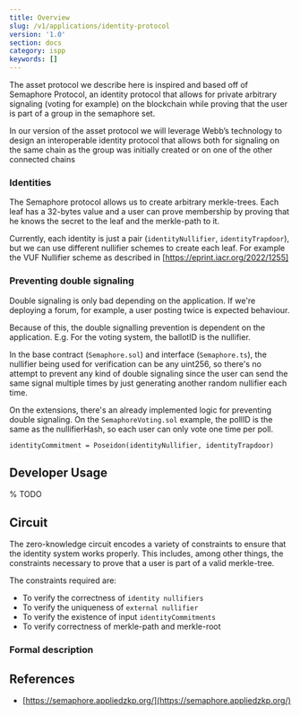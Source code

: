 ```yaml
---
title: Overview
slug: /v1/applications/identity-protocol
version: '1.0'
section: docs
category: ispp
keywords: []
---
```



The asset protocol we describe here is inspired and based off of Semaphore Protocol, an identity protocol that allows for private arbitrary signaling (voting for example) on the blockchain while proving that the user is part of a group in the semaphore set.

In our version of the asset protocol we will leverage Webb’s technology to design an interoperable identity protocol that allows both for signaling on the same chain as the group was initially created or on one of the other connected chains

### Identities

The Semaphore protocol allows us to create arbitrary merkle-trees. Each leaf has a 32-bytes value and a user can prove membership by proving that he knows the secret to the leaf and the merkle-path to it.

Currently, each identity is just a pair (`identityNullifier`, `identityTrapdoor`), but we can use different nullifier schemes to create each leaf. For example the VUF Nullifier scheme as described in [https://eprint.iacr.org/2022/1255]

### Preventing double signaling

Double signaling is only bad depending on the application. If we're deploying a forum, for example, a user posting twice is expected behaviour.

Because of this, the double signalling prevention is dependent on the application. E.g. For the voting system, the ballotID is the nullifier.

In the base contract (`Semaphore.sol`) and interface (`Semaphore.ts`), the nullifier being used for verification can be any uint256, so there's no attempt to prevent any kind of double signaling since the user can send the same signal multiple times by just generating another random nullifier each time.

On the extensions, there's an already implemented logic for preventing double signaling. On the `SemaphoreVoting.sol` example, the pollID is the same as the nullifierHash, so each user can only vote one time per poll.

```
identityCommitment = Poseidon(identityNullifier, identityTrapdoor)
```

## Developer Usage

% TODO

## Circuit

The zero-knowledge circuit encodes a variety of constraints to ensure that the identity system works properly. This includes, among other things, the constraints necessary to prove that a user is part of a valid merkle-tree.

The constraints required are:

- To verify the correctness of `identity nullifiers`
- To verify the uniqueness of `external nullifier`
- To verify the existence of input `identityCommitments`
- To verify correctness of merkle-path and merkle-root

### Formal description

<ProtocolImages />

## References

- [https://semaphore.appliedzkp.org/](https://semaphore.appliedzkp.org/)
